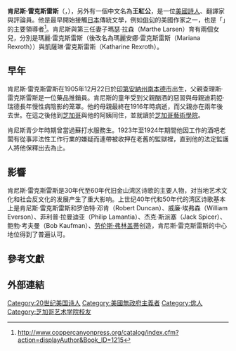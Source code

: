 {{Infobox Writer
| name = 肯尼斯·雷克斯雷斯<br />Kenneth Rexroth
| image =
| pseudonym =
| birth_date = {{Birth date|1905|12|22}}
| birth_place = [[印第安納州|印第安納州]][[南本德_(印地安納州)|南本德市]]
| death_date = {{Death date and age|1982|6|6|1905|12|22}}
| death_place = [[加利福尼亞州|加州]][[聖塔芭芭拉_(加利福尼亞州)|聖塔芭芭拉市]]
| occupation = 作家、詩人
| nationality = {{USA}}
| genre = 
| magnum_opus = 
}}
'''肯尼斯·雷克斯雷斯'''（{{lang|en|Kenneth Rexroth}}，{{bd|1905年|12月22日|1982年|6月6日}}），另外有一個中文名為'''王紅公'''，是一位[[美國|美國]][[詩人|詩人]]、翻譯家與評論員。他是最早開始接觸[[日本|日本]]傳統文學，例如[[俳句|俳句]]的美國作家之一，也是「{{Link-en|舊金山文藝復興運動|San Francisco Renaissance}}」的主要領導者<ref>http://www.coppercanyonpress.org/catalog/index.cfm?action=displayAuthor&Book_ID=1215{{dead link|date=2018年1月 |bot=InternetArchiveBot |fix-attempted=yes }}</ref>。肯尼斯與第三任妻子瑪瑟·拉森（Marthe Larsen）育有兩個女兒，分別是瑪麗·雷克斯雷斯（後改名為瑪麗安娜·雷克斯雷斯（Mariana Rexroth））與凱薩琳·雷克斯雷斯（Katharine Rexroth）。

==早年==
肯尼斯·雷克斯雷斯在1905年12月22日於[[印第安納州|印第安納州]][[南本德_(印地安納州)|南本德市]]出生，父親查理斯·雷克斯雷斯是一位藥品推銷員。肯尼斯的童年受到父親酗酒的惡習與母親迪莉婭·瑞德長年慢性病陰影的笼罩。他的母親最終在1916年時病逝，而父親亦在兩年後去世。在這之後他到[[芝加哥|芝加哥]]與他的阿姨同住，並就讀於[[芝加哥藝術學院|芝加哥藝術學院]]。

肯尼斯青少年時期曾當過蘇打水服務生。1923年至1924年期間他因工作的酒吧老闆有從事非法性工作行業的嫌疑而連帶被收押在老舊的監獄裡，直到他的法定監護人將他保釋出去為止。

==影響==
肯尼斯·雷克斯雷斯是30年代至60年代旧金山湾区诗歌的主要人物，对当地艺术文化和社会反文化的发展产生了重大影响。上世纪40年代和50年代的湾区诗歌基本上是肯尼斯·雷克斯雷斯和罗伯特·邓肯（Robert Duncan）、威廉·埃弗森（William Everson）、菲利普·拉曼迪亚（Philip Lamantia）、杰克·斯派塞（Jack Spicer）、鲍勃·考夫曼（Bob Kaufman）、[[劳伦斯·弗林盖蒂|劳伦斯·弗林盖蒂]]创造，肯尼斯·雷克斯雷斯的中心地位得到了普遍认可。

== 參考文獻 ==
{{reflist}}

==外部連結==
{{wikiquotelang|en|Kenneth Rexroth}}

{{Authority control}}
{{DEFAULTSORT:Rexroth}}
[[Category:20世纪美国诗人|Category:20世纪美国诗人]]
[[Category:美國無政府主義者|Category:美國無政府主義者]]
[[Category:俳人|Category:俳人]]
[[Category:芝加哥艺术学院校友|Category:芝加哥艺术学院校友]]